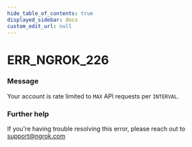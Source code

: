 ```yaml
---
hide_table_of_contents: true
displayed_sidebar: docs
custom_edit_url: null
---
```



# ERR_NGROK_226

### Message

Your account is rate limited to `MAX` API requests per `INTERVAL`.

### Further help

If you're having trouble resolving this error, please reach out to [support@ngrok.com](mailto:support@ngrok.com?subject=Help%20with%20ERR_NGROK_226)

<ErrorDetails error="err_ngrok_226" />
